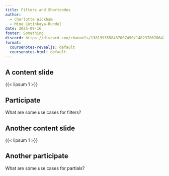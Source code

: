 ```yaml
---
title: Filters and Shortcodes
author: 
  - Charlotte Wickham
  - Mine Çetinkaya-Rundel
date: 2025-09-16
footer: Something
discord: https://discord.com/channels/1381993558437007490/1402378670642827484
format: 
  coursenotes-revealjs: default
  coursenotes-html: default
---
```


## A content slide

{{< lipsum 1 >}}

## Participate 

::: {.participate}
What are some use cases for filters?
:::


## Another content slide

{{< lipsum 1 >}}

## Another participate 

::: {.participate}
What are some use cases for partials?
:::

